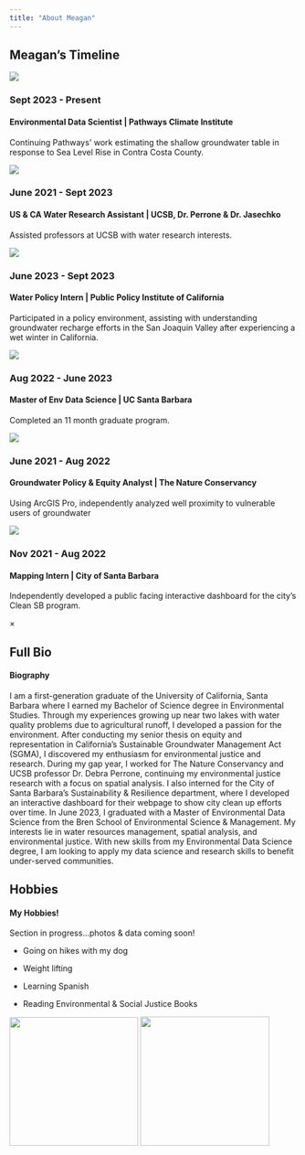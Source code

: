 ```yaml
---
title: "About Meagan"
---
```


::: panel-tabset
## Meagan's Timeline
```{=html}
<!DOCTYPE html>
<html lang="en">
<head>
    <meta charset="UTF-8">
    <meta name="viewport" content="width=device-width, initial-scale=1.0">
    <title>Interactive Timeline</title>
    <link rel="stylesheet" href="style.css">
</head>
<body class="timeline-page">
    <div class="timeline-container">
        <div class="timeline-block timeline-block-right">
            <div class="timeline-content">
                <img src="images/pathways.png" class="content-image">
                <h3>Sept 2023 - Present</h3>
                <h4>Environmental Data Scientist | Pathways Climate Institute</h4>
                <p>Continuing Pathways' work estimating the shallow groundwater table in response to Sea Level Rise in Contra Costa County.</p>
            </div>
        </div>
        <div class="timeline-block timeline-block-left">
            <div class="timeline-content">
                <img src="images/debwork.jpg" class="content-image">
                <h3>June 2021 - Sept 2023</h3>
                <h4>US & CA Water Research Assistant | UCSB, Dr. Perrone & Dr. Jasechko</h4>
                <p>Assisted professors at UCSB with water research interests.</p>
            </div>
        </div>
        <div class="timeline-block timeline-block-right">
            <div class="timeline-content">
                <img src="images/ppic.png" class="content-image">
                <h3>June 2023 - Sept 2023</h3>
                <h4>Water Policy Intern | Public Policy Institute of California</h4>
                <p>Participated in a policy environment, assisting with understanding groundwater recharge efforts in the San Joaquin Valley after experiencing a wet winter in California.</p>
            </div>
        </div>
        <div class="timeline-block timeline-block-left">
            <div class="timeline-content">
                <img src="images/meds_dashboard.png" class="content-image">
                <h3>Aug 2022 - June 2023</h3>
                <h4>Master of Env Data Science | UC Santa Barbara</h4>
                <p>Completed an 11 month graduate program.</p>
            </div>
        </div>
        <div class="timeline-block timeline-block-right">
            <div class="timeline-content">
                <img src="images/tnc.jpg" class="content-image">
                <h3>June 2021 - Aug 2022</h3>
                <h4>Groundwater Policy & Equity Analyst | The Nature Conservancy</h4>
                <p>Using ArcGIS Pro, independently analyzed well proximity to vulnerable users of groundwater</p>
            </div>
        </div>
        <div class="timeline-block timeline-block-left">
            <div class="timeline-content">
                <img src="images/dashboard.png" class="content-image">
                <h3>Nov 2021 - Aug 2022</h3>
                <h4>Mapping Intern | City of Santa Barbara</h4>
                <p>Independently developed a public facing interactive dashboard for the city’s Clean SB program.</p>
            </div>
        </div>
    </div>
    <!-- Image Pop-up Modal -->
    <div id="imageModal" class="modal">
        <span class="close">&times;</span>
        <img class="modal-content" id="img01">
        <div id="caption"></div>
    </div>

    <script src="script.js"></script>
</body>
</html>




```


<link rel="stylesheet" href="scripts/style.css">

<ul class="timeline" id="menu"></ul>

<script src="scripts/test.js"></script>


## Full Bio

<h4>Biography</h4>

I am a first-generation graduate of the University of California, Santa Barbara where I earned my Bachelor of Science degree in Environmental Studies. Through my experiences growing up near two lakes with water quality problems due to agricultural runoff, I developed a passion for the environment. After conducting my senior thesis on equity and representation in California's Sustainable Groundwater Management Act (SGMA), I discovered my enthusiasm for environmental justice and research. During my gap year, I worked for The Nature Conservancy and UCSB professor Dr. Debra Perrone, continuing my environmental justice research with a focus on spatial analysis. I also interned for the City of Santa Barbara's Sustainability & Resilience department, where I developed an interactive dashboard for their webpage to show city clean up efforts over time. In June 2023, I graduated with a Master of Environmental Data Science from the Bren School of Environmental Science & Management. My interests lie in water resources management, spatial analysis, and environmental justice. With new skills from my Environmental Data Science degree, I am looking to apply my data science and research skills to benefit under-served communities.



## Hobbies

<h4>My Hobbies!</h4>

Section in progress...photos & data coming soon!

-   Going on hikes with my dog

-   Weight lifting

-   Learning Spanish

-   Reading Environmental & Social Justice Books


![](images/zuko_rainbow.jpg){width="225"}
![](images/slack.jpg){width="226"}

:::
